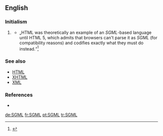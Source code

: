 ==English==

===Initialism===
{{rfc-header|Initialism}}
{{en-initialism}}

# {{label|en|software}} {{initialism of|[[w:Standard Generalized Markup Language|Standard Generalized Markup Language]]|lang=en}}
#* „HTML was theoretically an example of an ''SGML''-based language until HTML 5, which admits that browsers can't parse it as ''SGML'' (for compatibility reasons) and codifies exactly what they must do instead.“<ref>{{cite web
| url = http://en.wikipedia.org/
| title = Standard Generalized Markup Language
| language = English
| format = HTML
| publisher = Wikipedia
| date = 2014-11-10
| archiveurl = http://en.wikipedia.org/wiki/Standard_Generalized_Markup_Language
| archivedate = 2014-11-10
| accessdate = 2014-11-12
}}</ref>

===See also===
* [[HTML]]
* [[XHTML]]
* [[XML]]

===References===
<references/>
* {{pedia}}

[[de:SGML]]
[[fr:SGML]]
[[pt:SGML]]
[[tr:SGML]]